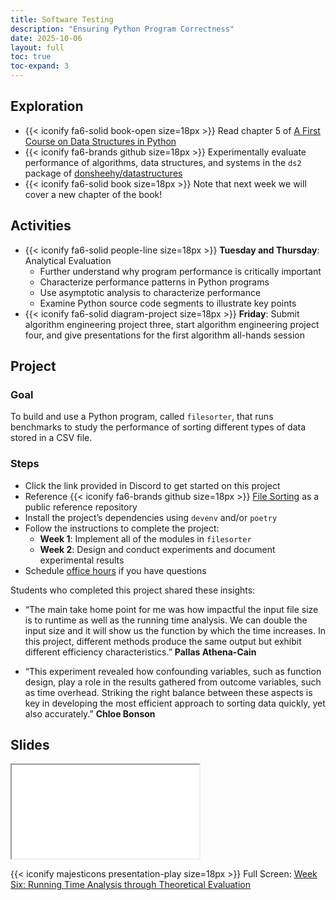 ```yaml
---
title: Software Testing
description: "Ensuring Python Program Correctness"
date: 2025-10-06
layout: full
toc: true
toc-expand: 3
---
```


## Exploration

- {{< iconify fa6-solid book-open size=18px >}} Read chapter 5 of [A First
Course on Data Structures in
Python](https://donsheehy.github.io/datastructures/)
- {{< iconify fa6-brands github size=18px >}} Experimentally evaluate
performance of algorithms, data structures, and systems in the `ds2` package of
[donsheehy/datastructures](https://github.com/donsheehy/datastructures/)
- {{< iconify fa6-solid book size=18px >}} Note that next week we will cover a new chapter of the book!

## Activities

- {{< iconify fa6-solid people-line size=18px >}} **Tuesday and Thursday**:
Analytical Evaluation
  - Further understand why program performance is critically important
  - Characterize performance patterns in Python programs
  - Use asymptotic analysis to characterize performance
  - Examine Python source code segments to illustrate key points
- {{< iconify fa6-solid diagram-project size=18px >}} **Friday**: Submit
algorithm engineering project three, start algorithm engineering project four,
and give presentations for the first algorithm all-hands session

## Project

### Goal

To build and use a Python program, called `filesorter`, that runs benchmarks to
study the performance of sorting different types of data stored in a CSV file.

### Steps

- Click the link provided in Discord to get started on this project
- Reference {{< iconify fa6-brands github size=18px >}} [File
Sorting](https://github.com/Algorithmology/file-sorting-starter) as a public
reference repository
- Install the project's dependencies using `devenv` and/or `poetry`
- Follow the instructions to complete the project:
  - **Week 1**: Implement all of the modules in `filesorter`
  - **Week 2**: Design and conduct experiments and document experimental results
- Schedule [office hours](https://www.gregorykapfhammer.com/schedule/) if you
have questions

::: {.callout-note appearance="minimal" title="Student Insights" collapse="false"}
Students who completed this project shared these insights:

- "The main take home point for me was how impactful the input file size is to
runtime as well as the running time analysis. We can double the input size and
it will show us the function by which the time increases. In this project,
different methods produce the same output but exhibit different efficiency
characteristics." **Pallas Athena-Cain**

- "This experiment revealed how confounding variables, such as function design,
play a role in the results gathered from outcome variables, such as time
overhead. Striking the right balance between these aspects is key in developing
the most efficient approach to sorting data quickly, yet also accurately."
**Chloe Bonson**

:::

## Slides

```{=html}
<iframe class="slide-deck" src="../../slides/weeksix/"></iframe>
```

{{< iconify majesticons presentation-play size=18px >}} Full Screen: [Week Six: Running Time Analysis through Theoretical Evaluation](../../slides/weeksix/)
